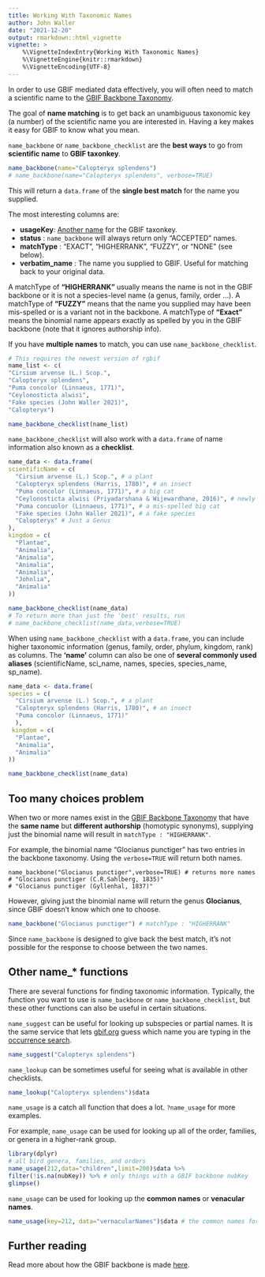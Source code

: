 ---
title: Working With Taxonomic Names
author: John Waller
date: "2021-12-20"
output: rmarkdown::html_vignette
vignette: >
    %\VignetteIndexEntry{Working With Taxonomic Names}
    %\VignetteEngine{knitr::rmarkdown}
    %\VignetteEncoding{UTF-8}
---

In order to use GBIF mediated data effectively, you will often need to match a scientific name to the [GBIF Backbone Taxonomy](https://www.gbif.org/dataset/d7dddbf4-2cf0-4f39-9b2a-bb099caae36c). 

The goal of **name matching** is to get back an unambiguous taxonomic key (a number) of the scientific name you are interested in. Having a key makes it easy for GBIF to know what you mean. 

`name_backbone` or `name_backbone_checklist` are the **best ways** to go from **scientific name** to **GBIF taxonkey**. 

```r
name_backbone(name="Calopteryx splendens") 
# name_backbone(name="Calopteryx splendens", verbose=TRUE)
```

This will return a `data.frame` of the **single best match** for the name you supplied.  

The most interesting columns are: 

* **usageKey**:  [Another name](https://discourse.gbif.org/t/understanding-gbif-taxonomic-keys-usagekey-taxonkey-specieskey/3045) for the GBIF taxonkey. 
* **status** : `name_backbone` will always return only "ACCEPTED" names. 
* **matchType** : "EXACT", "HIGHERRANK", "FUZZY", or "NONE" (see below).  
* **verbatim_name** : The name you supplied to GBIF. Useful for matching back to your original data. 

A matchType of **"HIGHERRANK"** usually means the name is not in the GBIF backbone or it is not a species-level name (a genus, family, order ...). A matchType of **"FUZZY"** means that the name you supplied may have been mis-spelled or is a variant not in the backbone. A matchType of **"Exact"** means the binomial name appears exactly as spelled by you in the GBIF backbone (note that it ignores authorship info).  

If you have **multiple names** to match, you can use `name_backbone_checklist`. 


```r 
# This requires the newest version of rgbif
name_list <- c(
"Cirsium arvense (L.) Scop.", 
"Calopteryx splendens", 
"Puma concolor (Linnaeus, 1771)", 
"Ceylonosticta alwisi", 
"Fake species (John Waller 2021)", 
"Calopteryx")

name_backbone_checklist(name_list)
```

`name_backbone_checklist` will also work with a `data.frame` of name information also known as a **checklist**. 

```r 
name_data <- data.frame(
scientificName = c(
  "Cirsium arvense (L.) Scop.", # a plant
  "Calopteryx splendens (Harris, 1780)", # an insect
  "Puma concolor (Linnaeus, 1771)", # a big cat
  "Ceylonosticta alwisi (Priyadarshana & Wijewardhane, 2016)", # newly discovered insect 
  "Puma concuolor (Linnaeus, 1771)", # a mis-spelled big cat
  "Fake species (John Waller 2021)", # a fake species
  "Calopteryx" # Just a Genus   
), 
kingdom = c(
  "Plantae",
  "Animalia",
  "Animalia",
  "Animalia",
  "Animalia",
  "Johnlia",
  "Animalia"
))

name_backbone_checklist(name_data)
# To return more than just the 'best' results, run
# name_backbone_checklist(name_data,verbose=TRUE) 
```

When using `name_backbone_checklist` with a `data.frame`, you can include higher taxonomic information (genus, family, order, phylum, kingdom, rank) as columns. The **'name'** column can also be one of **several commonly used aliases** (scientificName, sci_name, names, species, species_name, sp_name).


```r
name_data <- data.frame(
species = c(
  "Cirsium arvense (L.) Scop.", # a plant
  "Calopteryx splendens (Harris, 1780)", # an insect
  "Puma concolor (Linnaeus, 1771)"
  ), 
 kingdom = c(
  "Plantae",
  "Animalia",
  "Animalia"
))

name_backbone_checklist(name_data)
```
## Too many choices problem 

When two or more names exist in the [GBIF Backbone Taxonomy](https://www.gbif.org/dataset/d7dddbf4-2cf0-4f39-9b2a-bb099caae36c) that have the **same name** but **different authorship** (homotypic synonyms), supplying just the binomial name will result in `matchType : "HIGHERRANK"`. 

For example, the binomial name "Glocianus punctiger" has two entries in the backbone taxonomy. Using the `verbose=TRUE` will return both names. 

```
name_backbone("Glocianus punctiger",verbose=TRUE) # returns more names
# "Glocianus punctiger (C.R.Sahlberg, 1835)"
# "Glocianus punctiger (Gyllenhal, 1837)"
```

However, giving just the binomial name will return the genus **Glocianus**, since GBIF doesn't know which one to choose. 

```r
name_backbone("Glocianus punctiger") # matchType : "HIGHERRANK"
```

Since `name_backbone` is designed to give back the best match, it's not possible for the response to choose between the two names. 

## Other name_* functions 

There are several functions for finding taxonomic information. Typically, the function you want to use is `name_backbone` or `name_backbone_checklist`, but these other functions can also be useful in certain situations.

`name_suggest` can be useful for looking up subspecies or partial names. It is the same service that lets [gbif.org](https://www.gbif.org) guess which name you are typing in the [occurrence search](https://www.gbif.org/occurrence/search).

```r
name_suggest("Calopteryx splendens")
```

`name_lookup` can be sometimes useful for seeing what is available in other checklists. 

```r
name_lookup("Calopteryx splendens")$data
```

`name_usage` is a catch all function that does a lot. `?name_usage` for more examples. 

For example, `name_usage` can be used for looking up all of the order, families, or genera in a higher-rank group. 

```r 
library(dplyr)
# all bird genera, families, and orders
name_usage(212,data="children",limit=200)$data %>% 
filter(!is.na(nubKey)) %>% # only things with a GBIF backbone nubKey
glimpse()
```

<!-- This is not typically necessary if you just want to make a download using the taxonkey, since a higher-rank taxonkey will automatically download all of the downstream species, genera, families ect in a group. See [here](https://discourse.gbif.org/t/understanding-gbif-taxonomic-keys-usagekey-taxonkey-specieskey/3045) for an explanation of GBIF taxonkey terms like **nubKey**.  -->

`name_usage` can be used for looking up the **common names** or **venacular names**. 

```r
name_usage(key=212, data="vernacularNames")$data # the common names for birds
```

## Further reading

Read more about how the GBIF backbone is made [here](https://data-blog.gbif.org/post/gbif-backbone-taxonomy/).

